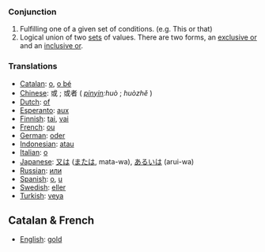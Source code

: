 ===Conjunction===
#Fulfilling one of a given set of conditions.  (e.g. This or that)
#Logical union of two [[set]]s of values.  There are two forms, an [[exclusive or]] and an [[inclusive or]].

===Translations===
*[[Catalan]]: [[o]], [[o bé]]
*[[Chinese]]: 或 ; 或者 ( ''[[pinyin]]:huò'' ; ''huòzhě'' )
*[[Dutch]]: [[of]]
*[[Esperanto]]: [[aux]]
*[[Finnish]]: [[tai]], [[vai]]
*[[French]]: [[ou]]
*[[German]]: [[oder]]
*[[Indonesian]]: [[atau]]
*[[Italian]]: [[o]]
*[[Japanese]]: [[又は]] ([[または]], mata-wa), [[あるいは]] (arui-wa)
*[[Russian]]: [[или]]
*[[Spanish]]: [[o]], [[u]]
*[[Swedish]]: [[eller]]
*[[Turkish]]: [[veya]]

==Catalan & French==

*[[English]]: [[gold]]